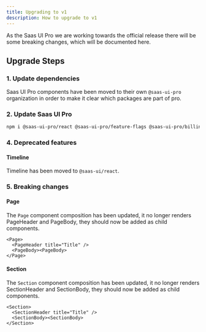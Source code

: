 ```yaml
---
title: Upgrading to v1
description: How to upgrade to v1
---
```


As the Saas UI Pro we are working towards the official release there will be some breaking changes, which will be documented here.

## Upgrade Steps

### 1. Update dependencies

Saas UI Pro components have been moved to their own `@saas-ui-pro` organization in order to make it clear which packages are part of pro.

### 2. Update Saas UI Pro

```bash
npm i @saas-ui-pro/react @saas-ui-pro/feature-flags @saas-ui-pro/billing
```

### 4. Deprecated features

#### Timeline

Timeline has been moved to `@saas-ui/react`.

### 5. Breaking changes

#### Page

The `Page` component composition has been updated, it no longer renders PageHeader and PageBody, they should now be added as child components.

```tsx
<Page>
  <PageHeader title="Title" />
  <PageBody><PageBody>
</Page>
```

#### Section

The `Section` component composition has been updated, it no longer renders SectionHeader and SectionBody, they should now be added as child components.

```tsx
<Section>
  <SectionHeader title="Title" />
  <SectionBody><SectionBody>
</Section>
```
